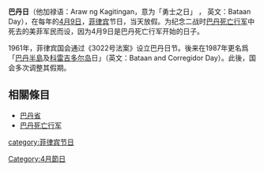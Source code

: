 {{multiple issues|
{{expand|time=2015-04-09T09:51:32+00:00}}
{{expert|time=2015-04-09T09:51:32+00:00}}
{{unreferenced|time=2015-04-09T09:51:32+00:00}}
}}
'''巴丹日'''（他加禄语：Araw ng Kagitingan，意为「勇士之日」 ， 英文：Bataan Day），在每年的[[4月9日|4月9日]]，[[菲律宾|菲律宾]]节日，当天放假。为纪念二战时[[巴丹死亡行军|巴丹死亡行军]]中死去的美菲军民而设，因为4月9日是巴丹死亡行军开始的日子。

1961年，菲律宾国会通过《3022号法案》设立巴丹日节。後来在1987年更名爲「[[巴丹半島|巴丹半島]]及[[科雷希多岛|科雷吉多尔岛]]日」（英文：Bataan and Corregidor Day）。此後，国会多次调整其假期。

== 相關條目 ==
*[[巴丹省|巴丹省]]
*[[巴丹死亡行军|巴丹死亡行军]]

{{Philippines-stub}}

[[Category:4月節日|Category:4月節日]]
[[category:菲律宾节日|category:菲律宾节日]]
